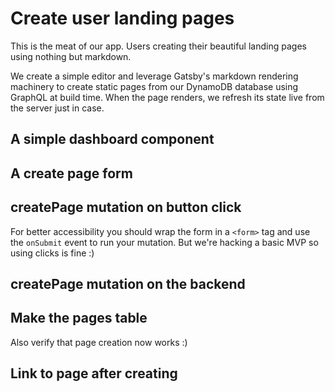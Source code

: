 


# Create user landing pages

This is the meat of our app. Users creating their beautiful landing pages using nothing but markdown.

We create a simple editor and leverage Gatsby's markdown rendering machinery to create static pages from our DynamoDB database using GraphQL at build time. When the page renders, we refresh its state live from the server just in case.

<Vimeo id="392506029" />

## A simple dashboard component

<Vimeo id="392506275" />

## A create page form

<Vimeo id="392506657" />

## createPage mutation on button click

For better accessibility you should wrap the form in a `<form>` tag and use the `onSubmit` event to run your mutation. But we're hacking a basic MVP so using clicks is fine :)

<Vimeo id="392506932" />

## createPage mutation on the backend

<Vimeo id="392747608" />

## Make the pages table

Also verify that page creation now works :)

<Vimeo id="392748048" />

## Link to page after creating

<Vimeo id="393152465" />
